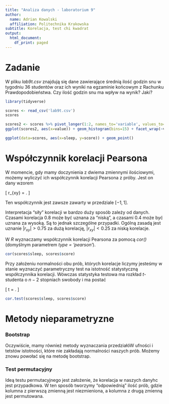 ```yaml
---
title: "Analiza danych - laboratorium 9"
author:
  name: Adrian Kowalski
  affiliation: Politechnika Krakowska
subtitle: Korelacja, test chi kwadrat
output:
  html_document:
    df_print: paged
---
```


# Zadanie

W pliku *lab9t.csv* znajdują się dane zawierające średnią ilość godzin snu w tygodniu 36 studentów oraz ich wyniki na egzaminie końcowym z Rachunku Prawdopodobieństwa. Czy ilość godzin snu ma wpływ na wynik? Jaki?

```r
library(tidyverse)
```

```r
scores <- read_csv('lab9t.csv')
scores
```
```r
scores2 <- scores %>% pivot_longer(1:2, names_to='variable', values_to='value')
ggplot(scores2, aes(x=value)) + geom_histogram(bins=15) + facet_wrap(~variable, scales='free')
```
```r
ggplot(data=scores, aes(x=sleep, y=score)) + geom_point()
```

# Współczynnik korelacji Pearsona

W momencie, gdy mamy doczynienia z dwiema zmiennymi ilościowymi, możemy wyliczyć ich współczynnik korelacji Pearsona z próby. Jest on dany wzorem

\[ r_{xy} = \frac{\sum_{i=1}^n (x_i - \bar{x})(y_i - \bar{y})}{\sqrt{\sum_{i=1}^n (x_i - \bar{x})^2}\sqrt{\sum_{i=1}^n (y_i - \bar{y})^2}}. \]

Ten współczynnik jest zawsze zawarty w przedziale $[-1,1]$. 

Interpretacja "siły" korelacji w bardzo duży sposób zależy od danych. Czasami korelacja $0.8$ może być uznana za "niską", a czasami $0.4$ może być uznana za wysoką. Są to jednak szczególne przypadki. Ogólną zasadą jest uznanie $|r_{xy}| > 0.75$ za dużą korelację, $|r_{xy}| < 0.25$ za niską korelacje.

W *R* wyznaczamy współczynnik korelacji Pearsona za pomocą *cor()* (domyślnym parametrem *type = 'pearson'*).
```r
cor(scores$sleep, scores$score)
```
Przy założeniu normalności obu prób, których korelacje liczymy jesteśmy w stanie wyznaczyć parametryczny test na istotność statystyczną współczynnika korelacji. Wówczas statystyka testowa ma rozkład $t$-studenta o $n-2$ stopniach swobody i ma postać

\[ t = \frac{r}{\sqrt{1-r^2}}\sqrt{n-2}. \]
```r
cor.test(scores$sleep, scores$score)
```
# Metody nieparametryzne

### Bootstrap

Oczywiście, mamy również metody wyznaczania przedziałóW ufności i tetstów istotności, które nie zakładają normalności naszych prób. Możemy znowu powołać się na metodę bootstrap.

### Test permutacyjny

Ideą testu permutacyjnego jest założenie, że korelacja w naszych danyhc jest przypadkowa. W ten sposób tworzymy "odpowiednią" ilość prób, gdzie kolumna z pierwszą zmienną jest niezmieniona, a kolumna z drugą zmienną jest permutowana. 






